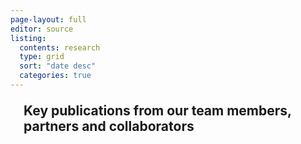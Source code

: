 ```yaml
---
page-layout: full
editor: source
listing: 
  contents: research
  type: grid
  sort: "date desc" 
  categories: true
---
```


# Key publications from our team members, partners and collaborators {.text-center style="margin: 1em; font-size: 1.5em"}
